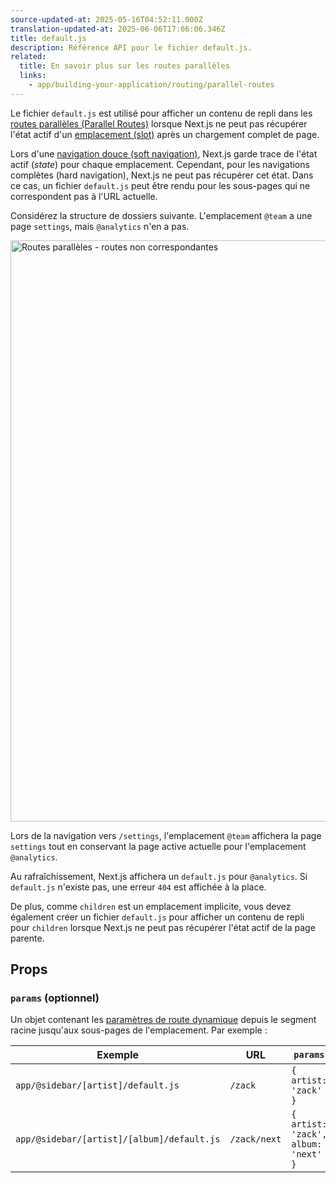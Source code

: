 ```yaml
---
source-updated-at: 2025-05-16T04:52:11.000Z
translation-updated-at: 2025-06-06T17:06:06.346Z
title: default.js
description: Référence API pour le fichier default.js.
related:
  title: En savoir plus sur les routes parallèles
  links:
    - app/building-your-application/routing/parallel-routes
---
```


Le fichier `default.js` est utilisé pour afficher un contenu de repli dans les [routes parallèles (Parallel Routes)](/docs/app/building-your-application/routing/parallel-routes) lorsque Next.js ne peut pas récupérer l'état actif d'un [emplacement (slot)](/docs/app/building-your-application/routing/parallel-routes#slots) après un chargement complet de page.

Lors d'une [navigation douce (soft navigation)](/docs/app/building-your-application/routing/linking-and-navigating#5-soft-navigation), Next.js garde trace de l'état actif (_state_) pour chaque emplacement. Cependant, pour les navigations complètes (hard navigation), Next.js ne peut pas récupérer cet état. Dans ce cas, un fichier `default.js` peut être rendu pour les sous-pages qui ne correspondent pas à l'URL actuelle.

Considérez la structure de dossiers suivante. L'emplacement `@team` a une page `settings`, mais `@analytics` n'en a pas.

<Image
  alt="Routes parallèles - routes non correspondantes"
  srcLight="/docs/light/parallel-routes-unmatched-routes.png"
  srcDark="/docs/dark/parallel-routes-unmatched-routes.png"
  width="1600"
  height="930"
/>

Lors de la navigation vers `/settings`, l'emplacement `@team` affichera la page `settings` tout en conservant la page active actuelle pour l'emplacement `@analytics`.

Au rafraîchissement, Next.js affichera un `default.js` pour `@analytics`. Si `default.js` n'existe pas, une erreur `404` est affichée à la place.

De plus, comme `children` est un emplacement implicite, vous devez également créer un fichier `default.js` pour afficher un contenu de repli pour `children` lorsque Next.js ne peut pas récupérer l'état actif de la page parente.

## Props

### `params` (optionnel)

Un objet contenant les [paramètres de route dynamique](/docs/app/building-your-application/routing/dynamic-routes) depuis le segment racine jusqu'aux sous-pages de l'emplacement. Par exemple :

| Exemple                                    | URL          | `params`                            |
| ------------------------------------------ | ------------ | ----------------------------------- |
| `app/@sidebar/[artist]/default.js`         | `/zack`      | `{ artist: 'zack' }`                |
| `app/@sidebar/[artist]/[album]/default.js` | `/zack/next` | `{ artist: 'zack', album: 'next' }` |
